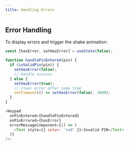 ```yaml
---
title: Handling Errors
---
```


## Error Handling

To display errors and trigger the shake animation:

```js
const [hasError, setHasError] = useState(false);

function handlePinEntered(pin) {
  if (isValidPin(pin)) {
    setHasError(false);
    // Handle success
  } else {
    setHasError(true);
    // Clear error after some time
    setTimeout(() => setHasError(false), 3000);
  }
}

<Keypad
  onPinEntered={handlePinEntered}
  onPinErrored={hasError}
  errorMessageComponent={() => (
    <Text style={{ color: 'red' }}>Invalid PIN</Text>
  )}
/>;
```
